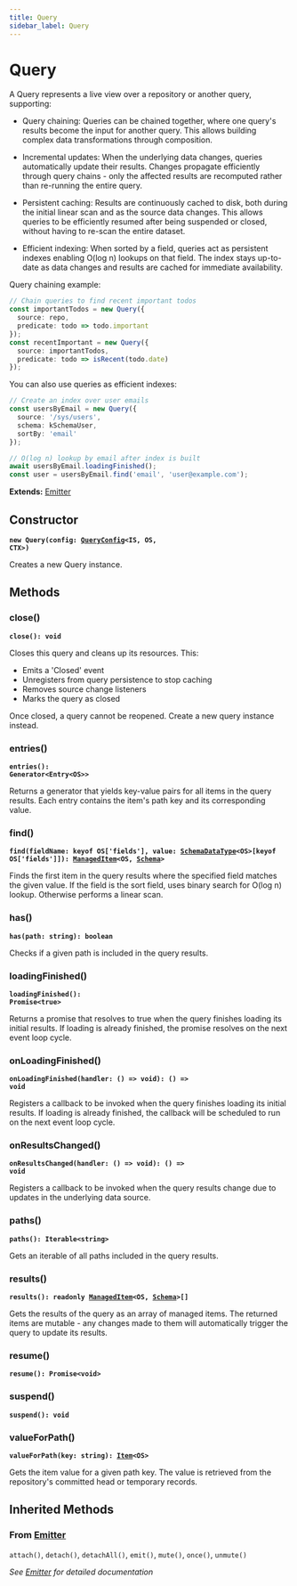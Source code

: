 ```yaml
---
title: Query
sidebar_label: Query
---
```


# Query

A Query represents a live view over a repository or another query,
supporting:

- Query chaining: Queries can be chained together, where one query's results
  become the input for another query. This allows building complex data
  transformations through composition.

- Incremental updates: When the underlying data changes, queries
  automatically update their results. Changes propagate efficiently through
  query chains - only the affected results are recomputed rather than
  re-running the entire query.

- Persistent caching: Results are continuously cached to disk, both during
  the initial linear scan and as the source data changes. This allows
  queries to be efficiently resumed after being suspended or closed,
  without having to re-scan the entire dataset.

- Efficient indexing: When sorted by a field, queries act as persistent indexes
  enabling O(log n) lookups on that field. The index stays up-to-date as data
  changes and results are cached for immediate availability.

Query chaining example:
```ts
// Chain queries to find recent important todos
const importantTodos = new Query({
  source: repo,
  predicate: todo => todo.important
});
const recentImportant = new Query({
  source: importantTodos,
  predicate: todo => isRecent(todo.date)
});
```

You can also use queries as efficient indexes:
```ts
// Create an index over user emails
const usersByEmail = new Query({
  source: '/sys/users',
  schema: kSchemaUser,
  sortBy: 'email'
});

// O(log n) lookup by email after index is built
await usersByEmail.loadingFinished();
const user = usersByEmail.find('email', 'user@example.com');
```

**Extends:** [Emitter](/api/classes/emitter)

## Constructor

**<code>new Query(config: [QueryConfig](/api/types/queryconfig)&lt;IS, OS, CTX&gt;)</code>**

Creates a new Query instance.

## Methods

### close()

**<code>close(): void</code>**

Closes this query and cleans up its resources. This:
- Emits a 'Closed' event
- Unregisters from query persistence to stop caching
- Removes source change listeners
- Marks the query as closed

Once closed, a query cannot be reopened. Create a new query instance
instead.

### entries()

**<code>entries(): Generator&lt;Entry&lt;OS&gt;&gt;</code>**

Returns a generator that yields key-value pairs for all items in the query
results. Each entry contains the item's path key and its corresponding
value.

### find()

**<code>find(fieldName: keyof OS['fields'], value: [SchemaDataType](/api/types/schemadatatype)&lt;OS&gt;[keyof OS['fields']]): [ManagedItem](/api/classes/manageditem)&lt;OS, [Schema](/api/types/schema)&gt;</code>**

Finds the first item in the query results where the specified field matches
the given value. If the field is the sort field, uses binary search for
O(log n) lookup. Otherwise performs a linear scan.

### has()

**<code>has(path: string): boolean</code>**

Checks if a given path is included in the query results.

### loadingFinished()

**<code>loadingFinished(): Promise&lt;true&gt;</code>**

Returns a promise that resolves to true when the query finishes loading
its initial results. If loading is already finished, the promise resolves
on the next event loop cycle.

### onLoadingFinished()

**<code>onLoadingFinished(handler: () =&gt; void): () =&gt; void</code>**

Registers a callback to be invoked when the query finishes loading its
initial results. If loading is already finished, the callback will be
scheduled to run on the next event loop cycle.

### onResultsChanged()

**<code>onResultsChanged(handler: () =&gt; void): () =&gt; void</code>**

Registers a callback to be invoked when the query results change due to
updates in the underlying data source.

### paths()

**<code>paths(): Iterable&lt;string&gt;</code>**

Gets an iterable of all paths included in the query results.

### results()

**<code>results(): readonly [ManagedItem](/api/classes/manageditem)&lt;OS, [Schema](/api/types/schema)&gt;[]</code>**

Gets the results of the query as an array of managed items. The returned
items are mutable - any changes made to them will automatically trigger the
query to update its results.

### resume()

**<code>resume(): Promise&lt;void&gt;</code>**

### suspend()

**<code>suspend(): void</code>**

### valueForPath()

**<code>valueForPath(key: string): [Item](/api/classes/item)&lt;OS&gt;</code>**

Gets the item value for a given path key. The value is retrieved from the
repository's committed head or temporary records.

## Inherited Methods

### From [Emitter](/api/classes/emitter)

`attach()`, `detach()`, `detachAll()`, `emit()`, `mute()`, `once()`, `unmute()`

*See [Emitter](/api/classes/emitter) for detailed documentation*

